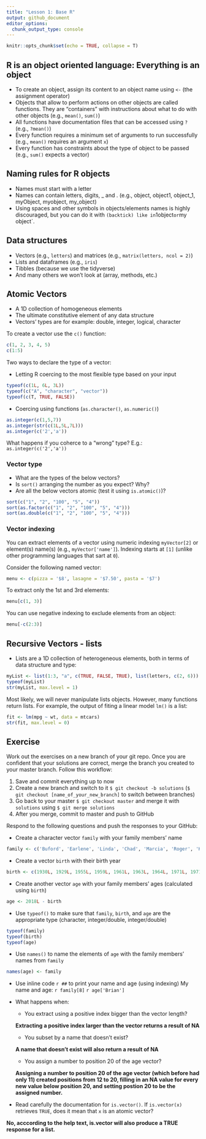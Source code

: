 ```yaml
---
title: "Lesson 1: Base R"
output: github_document
editor_options: 
  chunk_output_type: console
---
```


```r
knitr::opts_chunk$set(echo = TRUE, collapse = T)
```

## R is an object oriented language: Everything is an object

 - To create an object, assign its content to an object name using `<-` (the assignment operator)
 - Objects that allow to perform actions on other objects are called functions. They are "containers" with instructions about what to do with other objects (e.g., `mean()`, `sum()`)
 - All functions have documentation files that can be accessed using `?` (e.g., `?mean()`)
 - Every function requires a minimum set of arguments to run successfully (e.g., `mean()` requires an argument `x`)
 - Every function has constraints about the type of object to be passed (e.g., `sum()` expects a vector)

## Naming  rules for R objects

 - Names must start with a letter
 - Names can contain letters, digits, _ and . (e.g., object, object1, object_1, myObject, myobject, my_object)
 - Using spaces and other symbols in objects/elements names is highly discouraged, but you can do it with ` ` ` (backtick) like in `1object` or `my object`.

## Data structures

 - Vectors (e.g., `letters`) and matrices (e.g., `matrix(letters, ncol = 2)`)
 - Lists and dataframes (e.g., `iris`)
 - Tibbles (because we use the tidyverse)
 - And many others we won't look at (array, methods, etc.)
 
## Atomic Vectors

 - A 1D collection of homogeneous elements
 - The ultimate constitutive element of any data structure
 - Vectors' types are for example: double, integer, logical, character

To create a vector use the `c()` function:

```r
c(1, 2, 3, 4, 5)
c(1:5)
```



Two ways to declare the type of a vector:

 - Letting R coercing to the most flexible type based on your input 

```r
typeof(c(1L, 6L, 3L))
typeof(c("A", "character", "vector"))
typeof(c(T, TRUE, FALSE))
```
 
 - Coercing using functions (`as.character()`, `as.numeric()`)
 
```r
as.integer(c(1,5,7))
as.integer(str(c(1L,5L,7L)))
as.integer(c('2','a'))
```
 
What happens if you coherce to a "wrong" type? E.g.: `as.integer(c('2','a'))`

### Vector type
 
 - What are the types of the below vectors?
 - Is `sort()` arranging the number as you expect? Why? 
 - Are all the below vectors atomic (test it using `is.atomic()`)?

```r
sort(c("1", "2", "100", "5", "4"))
sort(as.factor(c("1", "2", "100", "5", "4")))
sort(as.double(c("1", "2", "100", "5", "4")))
```


### Vector indexing

You can extract elements of a vector using numeric indexing `myVector[2]` or element(s) name(s) (e.g., `myVector['name']`). Indexing starts at `[1]` (unlike other programming languages that sart at `0`).

Consider the following named vector:

```r
menu <- c(pizza = '$8', lasagne = '$7.50', pasta = '$7')
```

To extract only the 1st and 3rd elements:

```r
menu[c(1, 3)]
```

You can use negative indexing to exclude elements from an object:

```r
menu[-c(2:3)]
```


## Recursive Vectors - lists
 
 - Lists are a 1D collection of heterogeneous elements, both in terms of data structure and type:

```r
myList <- list(1:3, "a", c(TRUE, FALSE, TRUE), list(letters, c(2, 6)))
typeof(myList)
str(myList, max.level = 1)
```

Most likely, we will never manipulate lists objects. However, many functions return lists.  For example, the output of fiting a linear model `lm()` is a list:

```r
fit <- lm(mpg ~ wt, data = mtcars)
str(fit, max.level = 0)
```


## Exercise 

Work out the exercises on a new branch of your git repo. Once you are confident that your solutions are correct, merge the branch you created to your master branch. Follow this workflow:

1. Save and commit everything up to now
2. Create a new branch and switch to it `$ git checkout -b solutions` (`$ git checkout [name_of_your_new_branch]` to switch between branches)
3. Go back to your master `$ git checkout master` and merge it with `solutions` using `$ git merge solutions`
4. After you merge, commit to master and push to GitHub


Respond to the following questions and push the responses to your GitHub:
 
 - Create a character vector `family` with your family members' name
```r
family <- c('Buford', 'Earlene', 'Linda', 'Chad', 'Marcia', 'Roger', 'Kenny', 'Brian', 'Laura', 'Cami', 'Mike')
```
 
 - Create a vector `birth` with their birth year 
```r
birth <- c(1930L, 1929L, 1955L, 1959L, 1961L, 1963L, 1964L, 1971L, 1971L, 1995L, 1995L)
```
 
 - Create another vector `age` with your family members' ages (calculated using `birth`)
```r
age <- 2018L - birth
```
 
 - Use `typeof()` to make sure that `family`, `birth`, and `age` are the appropriate type (character, integer/double, integer/double)
```r
typeof(family)
typeof(birth)
typeof(age)
```
 
 - Use `names()` to name the elements of `age` with the family members' names from `family`
```r
names(age) <- family
```

 
 - Use inline code `r ##` to print your name and age (using indexing)
My name and age: `r family[8]` `r age['Brian']`

 - What happens when:
   + You extract using a positive index bigger than the vector length?

   **Extracting a positive index larger than the vector returns a result of NA**

   + You subset by a name that doesn't exist?
   
   **A name that doesn't exist will also return a result of NA**

   + You assign a number to position 20 of the age vector? 

   **Assigning a number to position 20 of the age vector (which before had only 11) created positions from 12 to 20, filling in an NA value for every new value below position 20, and setting postion 20 to be the assigned number.**
   
 - Read carefully the documentation for `is.vector()`. If `is.vector(x)` retrieves `TRUE`, does it mean that `x` is an atomic vector?

  **No, acccording to the help text, is.vector will also produce a TRUE response for a list.**



